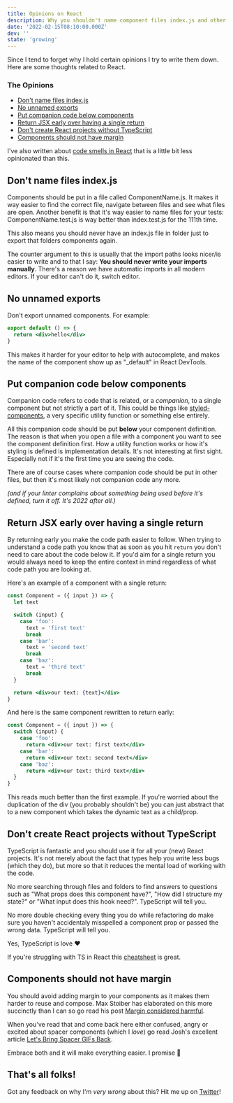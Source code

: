 ```yaml
---
title: Opinions on React
description: Why you shouldn't name component files index.js and other opinions on React.
date: '2022-02-15T08:10:00.000Z'
dev: ''
state: 'growing'
---
```


Since I tend to forget why I hold certain opinions I try to write them down. Here are some thoughts related to React.

### The Opinions

- [Don't name files index.js](#indexjs)
- [No unnamed exports](#unnamed-exports)
- [Put companion code below components](#companion-code)
- [Return JSX early over having a single return](#return-early)
- [Don't create React projects without TypeScript](#typescript)
- [Components should not have margin](#no-margin)

<Callout>

I've also written about [code smells in React](/react-component-code-smells) that is a little bit less opinionated than this.

</Callout>

## <a id="indexjs"></a> Don't name files index.js

Components should be put in a file called ComponentName.js. It makes it way easier to find the correct file, navigate between files and see what files are open. Another benefit is that it's way easier to name files for your tests: ComponentName.test.js is way better than index.test.js for the 111th time.

This also means you should never have an index.js file in folder just to export that folders components again.

The counter argument to this is usually that the import paths looks nicer/is easier to write and to that I say: **You should never write your imports manually**. There's a reason we have automatic imports in all modern editors. If your editor can't do it, switch editor.

## <a id="unnamed-exports"></a> No unnamed exports

Don't export unnamed components. For example:

```jsx
export default () => {
  return <div>hello</div>
}
```

This makes it harder for your editor to help with autocomplete, and makes the name of the component show up as "\_default" in React DevTools.

## <a id="companion-code"></a> Put companion code below components

Companion code refers to code that is related, or a _companion_, to a single component but not strictly a part of it. This could be things like [styled-components](https://styled-components.com), a very specific utility function or something else entirely.

All this companion code should be put **below** your component definition. The reason is that when you open a file with a component you want to see the component definition first. How a utility function works or how it's styling is defined is implementation details. It's not interesting at first sight. Especially not if it's the first time you are seeing the code.

There are of course cases where companion code should be put in other files, but then it's most likely not companion code any more.

_(and if your linter complains about something being used before it's defined, turn it off. It's 2022 after all.)_

## <a id="return-early"></a> Return JSX early over having a single return

By returning early you make the code path easier to follow. When trying to understand a code path you know that as soon as you hit `return` you don't need to care about the code below it. If you'd aim for a single return you would always need to keep the entire context in mind regardless of what code path you are looking at.

Here's an example of a component with a single return:

```jsx
const Component = ({ input }) => {
  let text

  switch (input) {
    case 'foo':
      text = 'first text'
      break
    case 'bar':
      text = 'second text'
      break
    case 'baz':
      text = 'third text'
      break
  }

  return <div>our text: {text}</div>
}
```

And here is the same component rewritten to return early:

```jsx
const Component = ({ input }) => {
  switch (input) {
    case 'foo':
      return <div>our text: first text</div>
    case 'bar':
      return <div>our text: second text</div>
    case 'baz':
      return <div>our text: third text</div>
  }
}
```

This reads much better than the first example. If you're worried about the duplication of the div (you probably shouldn't be) you can just abstract that to a new component which takes the dynamic text as a child/prop.

## <a id="typescript"></a> Don't create React projects without TypeScript

TypeScript is fantastic and you should use it for all your (new) React projects. It's not merely about the fact that types help you write less bugs (which they do), but more so that it reduces the mental load of working with the code.

No more searching through files and folders to find answers to questions such as "What props does this component have?", "How did I structure my state?" or "What input does this hook need?". TypeScript will tell you.

No more double checking every thing you do while refactoring do make sure you haven't accidentaly misspelled a component prop or passed the wrong data. TypeScript will tell you.

Yes, TypeScript is love ❤️

If you're struggling with TS in React this [cheatsheet](https://github.com/typescript-cheatsheets/react) is great.

## <a id="no-margin"></a> Components should not have margin

You should avoid adding margin to your components as it makes them harder to reuse and compose. Max Stoiber has elaborated on this more succinctly than I can so go read his post [Margin considered harmful](https://mxstbr.com/thoughts/margin/).

When you've read that and come back here either confused, angry or excited about spacer components (which I _love_) go read Josh's excellent article [Let's Bring Spacer GIFs Back](https://www.joshwcomeau.com/react/modern-spacer-gif/).

Embrace both and it will make everything easier. I promise 🤞

## That's all folks!

Got any feedback on why I'm _very wrong_ about this? Hit me up on [Twitter](https://twitter.com/awnton)!
